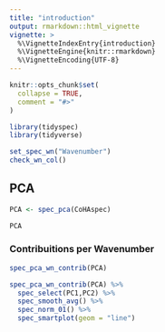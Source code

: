 ```yaml
---
title: "introduction"
output: rmarkdown::html_vignette
vignette: >
  %\VignetteIndexEntry{introduction}
  %\VignetteEngine{knitr::rmarkdown}
  %\VignetteEncoding{UTF-8}
---
```


```r
knitr::opts_chunk$set(
  collapse = TRUE,
  comment = "#>"
)
```

```r
library(tidyspec)
library(tidyverse)
```

```r
set_spec_wn("Wavenumber")
check_wn_col()
```


## PCA

```r
PCA <- spec_pca(CoHAspec)

PCA
```

### Contribuitions per Wavenumber

```r
spec_pca_wn_contrib(PCA)
```

```r
spec_pca_wn_contrib(PCA) %>%
  spec_select(PC1,PC2) %>% 
  spec_smooth_avg() %>% 
  spec_norm_01() %>% 
  spec_smartplot(geom = "line")
```

